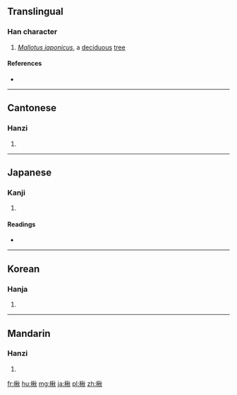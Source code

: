 ==Translingual==

===Han character===
{{Han char|rn=75|rad=木|as=09|sn=13|four=49980|canj=DHDF}}

# ''[[Mallotus japonicus]]'', a [[deciduous]] [[tree]]

====References====
* {{Han ref|kx=0542.070|dkj=15186|dj=0930.020|hdz=21251.010|uh=6978|ud=27000|bh=DDDF|bd=56799}}

----

==Cantonese==

===Hanzi===
{{yue-hanzi|jyut=|y=[[chau1]]}}

# {{defn|lang=yue|sort=木09}}

----

==Japanese==

===Kanji===
{{ja-kanji|grade=|rs=木09}}

# {{defn|lang=ja|sort=木09}}

====Readings====
* {{ja-readings|on=[[しゅう]] (shū)|kun=[[ひさぎ]] (hisagi)}}

----

==Korean==

===Hanja===
{{ko-hanja|hangeul=추|eumhun=|rv=chu|mr=ch'u|y=chwu}}

# {{defn|lang=ko|sort=木09}}

----

==Mandarin==

===Hanzi===
{{cmn-hanzi|pin=[[guì]] ([[gui4]]), [[jié]] ([[jie2]]), [[qiū]] ([[qiu1]])|wg=kuei<sup>4</sup>, chieh<sup>2</sup>, ch'iu<sup>1</sup>}}

# {{defn|lang=cmn|sort=木09}}

[[fr:楸]]
[[hu:楸]]
[[mg:楸]]
[[ja:楸]]
[[pl:楸]]
[[zh:楸]]